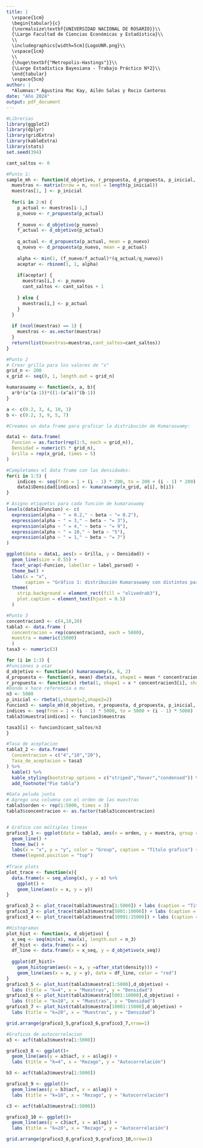 ---
title: |
  \vspace{1cm}
  \begin{tabular}{c}
  {\normalsize\textbf{UNIVERSIDAD NACIONAL DE ROSARIO}}\\
  {\Large Facultad de Ciencias Económicas y Estadística}\\
  \\
  \includegraphics[width=5cm]{LogoUNR.png}\\
  \vspace{1cm}
  \\
  {\huge\textbf{"Metropolis-Hastings"}}\\
  {\Large Estadística Bayesiana - Trabajo Práctico Nº2}\\
  \end{tabular}
  \vspace{5cm}
author: |
  *Alumnas:* Agustina Mac Kay, Ailén Salas y Rocio Canteros
date: "Año 2024"
output: pdf_document
---

```{r setup, warning=FALSE}
#Librerias
library(ggplot2)
library(dplyr)
library(gridExtra)
library(kableExtra)
library(stats)
set.seed(394)
```

```{r}

cant_saltos <- 0

#Punto 1:
sample_mh <- function(d_objetivo, r_propuesta, d_propuesta, p_inicial, n) {
  muestras <- matrix(nrow = n, ncol = length(p_inicial))
  muestras[1, ] <- p_inicial
  
  for(i in 2:n) {
    p_actual <- muestras[i-1,]
    p_nuevo <- r_propuesta(p_actual)
    
    f_nuevo <- d_objetivo(p_nuevo)
    f_actual <- d_objetivo(p_actual)
    
    q_actual <- d_propuesta(p_actual, mean = p_nuevo)
    q_nuevo <- d_propuesta(p_nuevo, mean = p_actual)
    
    alpha <- min(1, (f_nuevo/f_actual)*(q_actual/q_nuevo))
    aceptar <- rbinom(1, 1, alpha)
    
    if(aceptar) { 
      muestras[i,] <- p_nuevo
      cant_saltos <- cant_saltos + 1
      
    } else {
      muestras[i,] <- p_actual
    }
  }
  
  if (ncol(muestras) == 1) {
    muestras <- as.vector(muestras)
  } 
  return(list(muestras=muestras,cant_saltos=cant_saltos))
}

```



```{r}
#Punto 2
# Crear grilla para los valores de "x"
grid_n <- 200
x_grid <- seq(0, 1, length.out = grid_n)

kumaraswamy <- function(x, a, b){
  a*b*(x^(a-1))*((1-(x^a))^(b-1))
}

a <- c(0.2, 3, 4, 10, 1)
b <- c(0.2, 3, 9, 5, 7)

#Creamos un data frame para graficar la distribución de Kumaraswamy:

data1 <- data.frame(
  Funcion = as.factor(rep(1:5, each = grid_n)),
  Densidad = numeric(5 * grid_n),
  Grilla = rep(x_grid, times = 5)
) 

#Completamos el data frame con las densidades:
for(i in 1:5) {
    indices <- seq(from = 1 + (i - 1) * 200, to = 200 + (i - 1) * 200)
    data1$Densidad[indices] <- kumaraswamy(x_grid, a[i], b[i])
}

# Asigno etiquetas para cada función de kumaraswamy
levels(data1$Funcion) <- c(
  expression(alpha ~ " = 0.2," ~ beta ~ "= 0.2"),
  expression(alpha ~ " = 3," ~ beta ~ "= 3"),
  expression(alpha ~ " = 4," ~ beta ~ "= 9"),
  expression(alpha ~ " = 10," ~ beta ~ "5"),
  expression(alpha ~ " = 1," ~ beta ~ "= 7")
)

ggplot(data = data1, aes(x = Grilla, y = Densidad)) +
  geom_line(size = 0.55) +
  facet_wrap(~Funcion, labeller = label_parsed) +
  theme_bw() +
  labs(x = "x",
       caption = "Gráfico 1: distribución Kumaraswamy con distintos parámetros") + 
  theme(
    strip.background = element_rect(fill = "olivedrab3"),
    plot.caption = element_text(hjust = 0.5)
  )

```


```{r}
#Punto 3
concentracion3 <- c(4,10,20)
tabla3 <- data.frame ( 
  concentracion = rep(concentracion3, each = 5000),
  muestra = numeric(15000)
  )
tasa3 <- numeric(3)

for (i in 1:3) {
#Funciones a usar
d_objetivo <- function(x) kumaraswamy(x, 6, 2)
d_propuesta <- function(x, mean) dbeta(x, shape1 = mean * concentracion3[i], shape2 = (1-mean) * concentracion3[i])
r_propuesta <- function(x) rbeta(1, shape1 = x * concentracion3[i], shape2 = (1-x) * concentracion3[i])
#Donde x hace referencia a mu
n3 <- 5000
p_inicial <- rbeta(1,shape1=2,shape2=2)
funcion3 <- sample_mh(d_objetivo, r_propuesta, d_propuesta, p_inicial, n3)
indices <- seq(from = 1 + (i - 1) * 5000, to = 5000 + (i - 1) * 5000)
tabla3$muestra[indices] <- funcion3$muestras

tasa3[i] <- funcion3$cant_saltos/n3
} 

#Tasa de aceptacion
tabla3_2 <- data.frame(
  Concentracion = c("4","10","20"),
  Tasa_de_aceptacion = tasa3
) %>%
  kable() %>%
  kable_styling(bootstrap_options = c("striped","hover","condensed")) %>%
  add_footnote("Pie tabla")

#Gata peluda junta
# Agrego una columna con el orden de las muestras
tabla3$orden <- rep(1:5000, times = 3)
tabla3$concentracion <- as.factor(tabla3$concentracion) 


# Gráfico con múltiples líneas
grafico3_1 <- ggplot(data = tabla3, aes(x = orden, y = muestra, group = concentracion, color = concentracion)) +
  geom_line() +
  theme_bw() +
  labs(x = "x", y = "y", color = "Group", caption = "Título grafico") +
  theme(legend.position = "top")  
  
#Trace plots
plot_trace <- function(x){
  data.frame(x = seq_along(x), y = x) %>% 
    ggplot() +
    geom_line(aes(x = x, y = y))
}

grafico3_2 <- plot_trace(tabla3$muestra[1:5000]) + labs (caption = "Titulo grafico")
grafico3_3 <- plot_trace(tabla3$muestra[5001:10000]) + labs (caption = "Titulo grafico")
grafico3_4 <- plot_trace(tabla3$muestra[10001:15000]) + labs (caption = "Titulo grafico")

#Histogramas
plot_hist <- function(x, d_objetivo) {
  x_seq <- seq(min(x), max(x), length.out = n_3)
  df_hist <- data.frame(x = x)
  df_line <- data.frame(x = x_seq, y = d_objetivo(x_seq))
  
  ggplot(df_hist)+
    geom_histogram(aes(x = x, y =after_stat(density))) +
    geom_line(aes(x = x, y = y), data = df_line, color = "red")
}
grafico3_5 <- plot_hist(tabla3$muestra[1:5000],d_objetivo) +
  labs (title = "k=4", x = "Muestras", y = "Densidad")
grafico3_6 <- plot_hist(tabla3$muestra[5001:10000],d_objetivo) +
  labs (title = "k=10", x = "Muestras", y = "Densidad")
grafico3_7 <- plot_hist(tabla3$muestra[10001:15000],d_objetivo) +
  labs (title = "k=20", x = "Muestras", y = "Densidad")

grid.arrange(grafico3_5,grafico3_6,grafico3_7,nrow=1)

#Graficos de autocorrelacion
a3 <- acf(tabla3$muestra[1:5000])

grafico3_8 <- ggplot()+
  geom_line(aes(y = a3$acf, x = a$lag)) +
  labs (title = "k=4", x = "Rezago", y = "Autocorrelación")

b3 <- acf(tabla3$muestra[1:5000])

grafico3_9 <- ggplot()+
  geom_line(aes(y = b3$acf, x = a$lag)) +
  labs (title = "k=10", x = "Rezago", y = "Autocorrelación")

c3 <- acf(tabla3$muestra[1:5000])

grafico3_10 <- ggplot()+
  geom_line(aes(y = c3$acf, x = a$lag)) +
  labs (title = "k=20", x = "Rezago", y = "Autocorrelación")

grid.arrange(grafico3_8,grafico3_9,grafico3_10,nrow=1)
```
